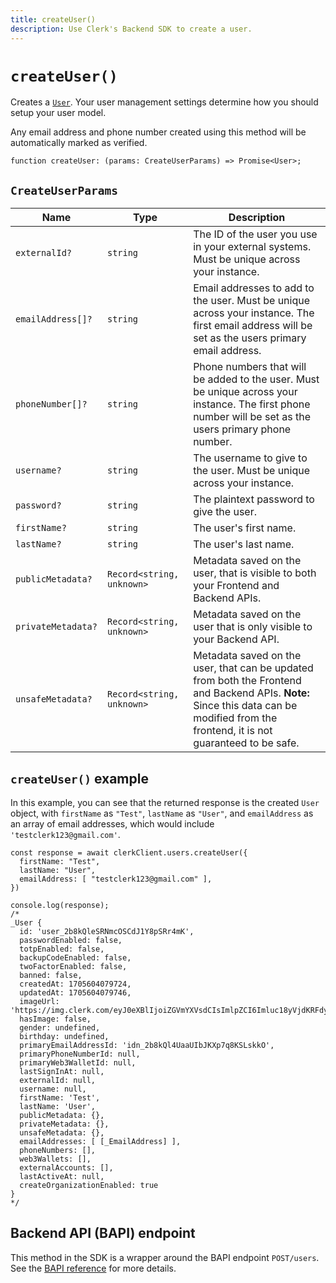 ```yaml
---
title: createUser()
description: Use Clerk's Backend SDK to create a user.
---
```


# `createUser()`

Creates a [`User`](/docs/references/backend/types/backend-user). Your user management settings determine how you should setup your user model.

Any email address and phone number created using this method will be automatically marked as verified.

```tsx
function createUser: (params: CreateUserParams) => Promise<User>;
```

## `CreateUserParams`

| Name | Type | Description |
| --- | --- | --- |
| `externalId?` | `string` | The ID of the user you use in your external systems. Must be unique across your instance. |
| `emailAddress[]?` | `string` | Email addresses to add to the user. Must be unique across your instance. The first email address will be set as the users primary email address. |
| `phoneNumber[]?` | `string` | Phone numbers that will be added to the user. Must be unique across your instance. The first phone number will be set as the users primary phone number. |
| `username?` | `string` | The username to give to the user. Must be unique across your instance. |
| `password?` | `string` | The plaintext password to give the user. |
| `firstName?` | `string` | The user's first name. |
| `lastName?` | `string` | The user's last name. |
| `publicMetadata?` | `Record<string, unknown>` | Metadata saved on the user, that is visible to both your Frontend and Backend APIs. |
| `privateMetadata?` | `Record<string, unknown>` | Metadata saved on the user that is only visible to your Backend API. |
| `unsafeMetadata?` | `Record<string, unknown>` | Metadata saved on the user, that can be updated from both the Frontend and Backend APIs. **Note:** Since this data can be modified from the frontend, it is not guaranteed to be safe. |

## `createUser()` example

In this example, you can see that the returned response is the created `User` object, with `firstName` as `"Test"`, `lastName` as `"User"`, and `emailAddress` as an array of email addresses, which would include `'testclerk123@gmail.com'`.

```tsx
const response = await clerkClient.users.createUser({
  firstName: "Test",
  lastName: "User",
  emailAddress: [ "testclerk123@gmail.com" ],
})

console.log(response);
/*
_User {
  id: 'user_2b8kQleSRNmcOSCdJ1Y8pSRr4mK',
  passwordEnabled: false,
  totpEnabled: false,
  backupCodeEnabled: false,
  twoFactorEnabled: false,
  banned: false,
  createdAt: 1705604079724,
  updatedAt: 1705604079746,
  imageUrl: 'https://img.clerk.com/eyJ0eXBlIjoiZGVmYXVsdCIsImlpZCI6Imluc18yVjdKRFdyclJwRmZFZTlqQUM2dWpSMG8xSlQiLCJyaWQiOiJ1c2VyXzJiOGtRbGVTUk5tY09TQ2RKMVk4cFNScjRtSyIsImluaXRpYWxzIjoiVFUifQ',
  hasImage: false,
  gender: undefined,
  birthday: undefined,
  primaryEmailAddressId: 'idn_2b8kQl4UaaUIbJKXp7q8KSLskkO',
  primaryPhoneNumberId: null,
  primaryWeb3WalletId: null,
  lastSignInAt: null,
  externalId: null,
  username: null,
  firstName: 'Test',
  lastName: 'User',
  publicMetadata: {},
  privateMetadata: {},
  unsafeMetadata: {},
  emailAddresses: [ [_EmailAddress] ],
  phoneNumbers: [],
  web3Wallets: [],
  externalAccounts: [],
  lastActiveAt: null,
  createOrganizationEnabled: true
}
*/
```

## Backend API (BAPI) endpoint

This method in the SDK is a wrapper around the BAPI endpoint `POST/users`. See the [BAPI reference](https://clerk.com/docs/reference/backend-api/tag/Users#operation/CreateUser) for more details.